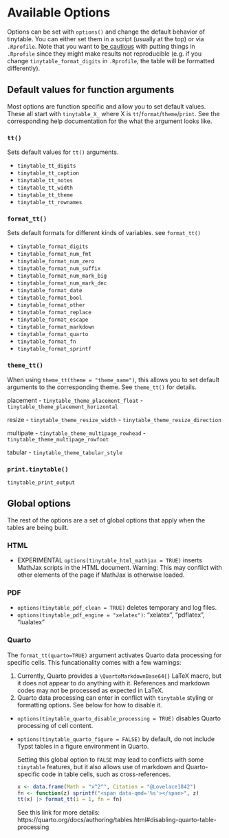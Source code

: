 # Available Options

Options can be set with `options()` and change the default behavior of tinytable. You can either set them in a script (usually at the top) or via `.Rprofile`. Note that you want to [be cautious](https://rstats.wtf/r-startup.html) with putting things in `.Rprofile` since they might make results not reproducible (e.g. if you change `tinytable_format_digits` in `.Rprofile`, the table will be formatted differently).

## Default values for function arguments

Most options are function specific and allow you to set default values. These all start with `tinytable_X_` where X is `tt`/`format`/`theme`/`print`. See the corresponding help documentation for the what the argument looks like. 

### `tt()`

Sets default values for `tt()` arguments.

- `tinytable_tt_digits`
- `tinytable_tt_caption`
- `tinytable_tt_notes`
- `tinytable_tt_width`
- `tinytable_tt_theme`
- `tinytable_tt_rownames`

### `format_tt()`

Sets default formats for different kinds of variables. see `format_tt()`

- `tinytable_format_digits`
- `tinytable_format_num_fmt`
- `tinytable_format_num_zero`
- `tinytable_format_num_suffix`
- `tinytable_format_num_mark_big`
- `tinytable_format_num_mark_dec`
- `tinytable_format_date`
- `tinytable_format_bool`
- `tinytable_format_other`
- `tinytable_format_replace`
- `tinytable_format_escape`
- `tinytable_format_markdown`
- `tinytable_format_quarto`
- `tinytable_format_fn`
- `tinytable_format_sprintf`

### `theme_tt()`

When using `theme_tt(theme = "theme_name")`, this allows you to set default arguments to the corresponding theme. See `theme_tt()` for details.

placement
- `tinytable_theme_placement_float`
- `tinytable_theme_placement_horizontal`

resize
- `tinytable_theme_resize_width`
- `tinytable_theme_resize_direction`

multipate
- `tinytable_theme_multipage_rowhead`
- `tinytable_theme_multipage_rowfoot`

tabular
- `tinytable_theme_tabular_style`

### `print.tinytable()`

`tinytable_print_output`


## Global options

The rest of the options are a set of global options that apply when the tables are being built. 

### HTML

* EXPERIMENTAL `options(tinytable_html_mathjax = TRUE)` inserts MathJax scripts in the HTML document. Warning: This may conflict with other elements of the page if MathJax is otherwise loaded.

### PDF

* `options(tinytable_pdf_clean = TRUE)` deletes temporary and log files.
* `options(tinytable_pdf_engine = "xelatex")`: "xelatex", "pdflatex", "lualatex"

### Quarto

The `format_tt(quarto=TRUE)` argument activates Quarto data processing for specific cells. This funcationality comes with  a few warnings:

1. Currently, Quarto provides a `\QuartoMarkdownBase64{}` LaTeX macro, but it does not appear to do anything with it. References and markdown codes may not be processed as expected in LaTeX.
2. Quarto data processing can enter in conflict with `tinytable` styling or formatting options. See below for how to disable it.

* `options(tinytable_quarto_disable_processing = TRUE)` disables Quarto processing of cell content. 
* `options(tinytable_quarto_figure = FALSE)` by default, do not include Typst tables in a figure environment in Quarto. 

  Setting this global option to `FALSE` may lead to conflicts with some `tinytable` features, but it also allows use of markdown and Quarto-specific code in table cells, such as cross-references.

  ```r
  x <- data.frame(Math = "x^2^", Citation = "@Lovelace1842")
  fn <- function(z) sprintf("<span data-qmd='%s'></span>", z)
  tt(x) |> format_tt(i = 1, fn = fn)
  ```

  See this link for more details: https://quarto.org/docs/authoring/tables.html#disabling-quarto-table-processing

